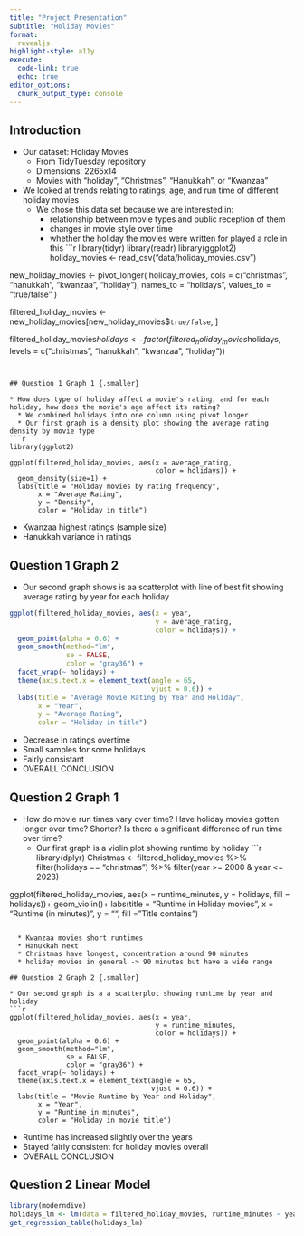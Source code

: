 ```yaml
---
title: "Project Presentation"
subtitle: "Holiday Movies"
format: 
  revealjs
highlight-style: a11y
execute:
  code-link: true
  echo: true
editor_options: 
  chunk_output_type: console
---
```


## Introduction {.smaller}

* Our dataset: Holiday Movies
  * From TidyTuesday repository
  * Dimensions: 2265x14
  * Movies with "holiday", "Christmas", "Hanukkah", or "Kwanzaa" 
* We looked at trends relating to ratings, age, and run time of different holiday movies 
  * We chose this data set because we are interested in:
    * relationship between movie types and public reception of them
    * changes in movie style over time
    * whether the holiday the movies were written for played a role in this
```r
library(tidyr)
library(readr)
library(ggplot2)
holiday_movies <- read_csv("data/holiday_movies.csv")

new_holiday_movies <- pivot_longer(
  holiday_movies,
  cols = c("christmas", "hanukkah", "kwanzaa", "holiday"),
  names_to = "holidays",
  values_to = "true/false"
)

filtered_holiday_movies <- new_holiday_movies[new_holiday_movies$`true/false`, ]

filtered_holiday_movies$holidays <- factor(filtered_holiday_movies$holidays, levels = c("christmas", "hanukkah", "kwanzaa", "holiday"))
```
  

## Question 1 Graph 1 {.smaller}

* How does type of holiday affect a movie's rating, and for each holiday, how does the movie's age affect its rating?
  * We combined holidays into one column using pivot longer
  * Our first graph is a density plot showing the average rating density by movie type
```r
library(ggplot2)

ggplot(filtered_holiday_movies, aes(x = average_rating, 
                                    color = holidays)) +
  geom_density(size=1) +
  labs(title = "Holiday movies by rating frequency",
       x = "Average Rating",
       y = "Density",
       color = "Holiday in title") 
```
  * Kwanzaa highest ratings (sample size)
  * Hanukkah variance in ratings

## Question 1 Graph 2 {.smaller}

* Our second graph shows is aa scatterplot with line of best fit showing average rating by year for each holiday 
```r
ggplot(filtered_holiday_movies, aes(x = year, 
                                    y = average_rating, 
                                    color = holidays)) +
  geom_point(alpha = 0.6) +
  geom_smooth(method="lm", 
              se = FALSE, 
              color = "gray36") +
  facet_wrap(~ holidays) +
  theme(axis.text.x = element_text(angle = 65, 
                                   vjust = 0.6)) + 
  labs(title = "Average Movie Rating by Year and Holiday",
       x = "Year", 
       y = "Average Rating",
       color = "Holiday in title")
```
  * Decrease in ratings overtime
  * Small samples for some holidays
  * Fairly consistant
  * OVERALL CONCLUSION




## Question 2 Graph 1 {.smaller} 

* How do movie run times vary over time? Have holiday movies gotten longer over time? Shorter? Is there a significant difference of run time over time?
  * Our first graph is a violin plot showing runtime by holiday
```r
library(dplyr)
Christmas <- filtered_holiday_movies %>%
  filter(holidays == "christmas") %>%
  filter(year >= 2000 & year <= 2023)

ggplot(filtered_holiday_movies, aes(x = runtime_minutes, y = holidays, fill = holidays))+
    geom_violin()+
  labs(title = "Runtime in Holiday movies",
    x = "Runtime (in minutes)",
    y = "",
    fill = "Title contains")
```

  * Kwanzaa movies short runtimes
  * Hanukkah next
  * Christmas have longest, concentration around 90 minutes 
  * holiday movies in general -> 90 minutes but have a wide range

## Question 2 Graph 2 {.smaller}

* Our second graph is a a scatterplot showing runtime by year and holiday
```r
ggplot(filtered_holiday_movies, aes(x = year, 
                                    y = runtime_minutes, 
                                    color = holidays)) +
  geom_point(alpha = 0.6) +
  geom_smooth(method="lm", 
              se = FALSE, 
              color = "gray36") +
  facet_wrap(~ holidays) +
  theme(axis.text.x = element_text(angle = 65, 
                                   vjust = 0.6)) + 
  labs(title = "Movie Runtime by Year and Holiday",
       x = "Year", 
       y = "Runtime in minutes",
       color = "Holiday in movie title")
```

  * Runtime has increased slightly over the years
  * Stayed fairly consistent for holiday movies overall
  * OVERALL CONCLUSION

## Question 2 Linear Model {.smaller}

```r
library(moderndive)
holidays_lm <- lm(data = filtered_holiday_movies, runtime_minutes ~ year * holidays)
get_regression_table(holidays_lm)
```

